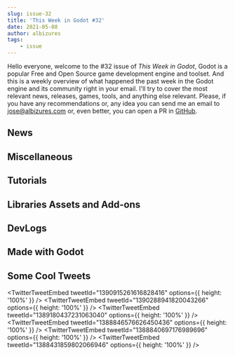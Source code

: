 ```yaml
---
slug: issue-32
title: 'This Week in Godot #32'
date: 2021-05-08
author: albizures
tags:
	- issue
---
```


Hello everyone, welcome to the #32 issue of _This Week in Godot_, Godot is a popular Free and Open Source game development engine and toolset. And this is a weekly overview of what happened the past week in the Godot engine and its community right in your email. I'll try to cover the most relevant news, releases, games, tools, and anything else relevant. Please, if you have any recommendations or, any idea you can send me an email to jose@albizures.com or, even better, you can open a PR in [GitHub](https://github.com/albizures/ThisWeekInGodot).

## News

<Card
	author="godotengine"
	link="https://github.com/godotengine/godot/pull/48535"
	label="TileSet/TileMap Rework Merged Into Godot 4.0"
	description=""
	publisher="GitHub"
	icon="https://github.com/windows-tile.png"
	cover="https://opengraph.githubassets.com/53aceb990c6a82060617ebe228f597f4c9d7004bf38f0e62c8886715fef67b52/godotengine/godot/pull/48535"
	date="2021-05-07T09:00:00.000Z"
/>

<Card
	author="Redefine Gamedev"
	link="https://youtu.be/alPeG3h6SuA"
	label="GoGodotJam Official Reveal"
	description="This is the official start of GoGodotJam! GGJ is a festival with a game jam component."
	publisher="YouTube"
	icon="https://www.youtube.com/s/desktop/909f7d8f/img/favicon_144.png"
	cover="https://i.ytimg.com/vi/alPeG3h6SuA/maxresdefault.jpg"
	date="2021-05-05T00:00:00.000Z"
/>

## Miscellaneous

<Card
	author="paypercutts"
	link="https://youtu.be/n5I1H91oZUc"
	label="🎮 Should you try Godot in 2021, a Noobs opinion"
	description="Godot vs Unity and Unreal. Is Godot a good engine in 2021? Should you switch to Godot? Is Godot a better game engine than Unity in 2021?"
	publisher="YouTube"
	icon="https://www.youtube.com/s/desktop/909f7d8f/img/favicon_144.png"
	cover="https://i.ytimg.com/vi/n5I1H91oZUc/maxresdefault.jpg"
	date="2021-05-06T00:00:00.000Z"
/>

<Card
	author="Stupid Game Experiments"
	link="https://youtu.be/s7Q9T2ET94M"
	label="Programming Languages - Unity vs. Unreal vs Godot"
	description="Comparing the three primary programming languages for Unity, Unreal, and Godot"
	publisher="YouTube"
	icon="https://www.youtube.com/s/desktop/909f7d8f/img/favicon_144.png"
	cover="https://i.ytimg.com/vi/s7Q9T2ET94M/maxresdefault.jpg"
	date="2021-05-05T00:00:00.000Z"
/>

<Card
	author="Gonzalo Gutiérrez"
	link="https://godotes.com/issues/godotes-10/"
	label="Godotes #10 - Github Repo and a new Godot game jam."
	description="This is how a healthy, growing project is supposed to look like. The Godot repository is coming in force!"
	publisher="Godot Notes"
	icon="https://godotes.com/content/images/2020/12/GodotesLogo2-3.svg"
	cover="https://godotes.com/content/images/2021/05/Final-2.png"
	date="2021-05-08T00:29:38.000Z"
/>

<Card
	author="CodingKaiju"
	link="https://youtu.be/EG4oshC1uNU"
	label="Editor Theme OVERHAUL - The Godot Report"
	description=""
	publisher="YouTube"
	icon="https://www.youtube.com/s/desktop/909f7d8f/img/favicon_144.png"
	cover="https://i.ytimg.com/vi/EG4oshC1uNU/maxresdefault.jpg"
	date="2021-05-05T00:00:00.000Z"
/>

## Tutorials

<Card
	author="ACB_Gamez"
	link="https://youtu.be/-VFOwJXpQi8"
	label="The Non-Coder’s Guide To GDScript 01 - Introduction and Your First Script"
	description="Welcome! This course is designed for people with NO CODING EXPERIENCE!"
	publisher="YouTube"
	icon="https://www.youtube.com/s/desktop/909f7d8f/img/favicon_144.png"
	cover="https://i.ytimg.com/vi/-VFOwJXpQi8/maxresdefault.jpg"
	date="2021-05-07T00:00:00.000Z"
/>

<Card
	author="John Ivess"
	link="https://youtu.be/3mz6wJrdHeI"
	label="Adding Knockback (Combat Essentials in Godot | P5)"
	description="In this episode of the Combat Essentials course, we’ll cover adding basic knockback."
	publisher="YouTube"
	icon="https://www.youtube.com/s/desktop/909f7d8f/img/favicon_144.png"
	cover="https://i.ytimg.com/vi/3mz6wJrdHeI/maxresdefault.jpg"
	date="2021-05-06T00:00:00.000Z"
/>

<Card
	author="ByteSeb"
	link="https://youtu.be/6S7t-zX5YZc"
	label="Character Customization Tutorial for Godot #2: Animating all parts"
	description="Hello, world. This time I bring you a quick tutorial for Godot"
	publisher="YouTube"
	icon="https://www.youtube.com/s/desktop/909f7d8f/img/favicon_144.png"
	cover="https://i.ytimg.com/vi/6S7t-zX5YZc/maxresdefault.jpg"
	date="2021-05-06T00:00:00.000Z"
/>

<Card
	author="Vegard Beider"
	link="https://youtu.be/w0gUh4DWZYg"
	label="Godot C# (and GDScript) - Non-Intrusive Debug Menu"
	description="Source code here:https://github.com/Beider/Beider"
	publisher="YouTube"
	icon="https://www.youtube.com/s/desktop/909f7d8f/img/favicon_144.png"
	cover="https://i.ytimg.com/vi/w0gUh4DWZYg/hqdefault.jpg"
	date="2021-05-05T00:00:00.000Z"
/>

<Card
	author="jmbiv"
	link="https://youtu.be/N4iV1L6xb04"
	label="How to Pass Data Between Scenes in Godot (Building a Level Switcher #3)"
	description="In this tutorial you’ll learn how to pass data between two scenes in Godot by building off our level switcher."
	publisher="YouTube"
	icon="https://www.youtube.com/s/desktop/909f7d8f/img/favicon_144.png"
	cover="https://i.ytimg.com/vi/N4iV1L6xb04/maxresdefault.jpg"
	date="2021-05-06T00:00:00.000Z"
/>

<Card
	author="John Ivess"
	link="https://youtu.be/IAhBZLlz5wY"
	label="Chance-Based Random Picker in Godot!"
	description="In this video, I’ll teach you to make a random picker system that supports different probabilities of each item (rarity feature) and can be used for virtuall..."
	publisher="YouTube"
	icon="https://www.youtube.com/s/desktop/909f7d8f/img/favicon_144.png"
	cover="https://i.ytimg.com/vi/IAhBZLlz5wY/maxresdefault.jpg"
	date="2021-05-04T00:00:00.000Z"
/>

<Card
	author="Chevifier"
	link="https://youtu.be/HFpBaR_pLec"
	label="Godot Loading Screen Tutorial MTA Part 12"
	description="Part of Maria’s Tasty adventure Tutorial Series similar To Super Mario 64"
	publisher="YouTube"
	icon="https://www.youtube.com/s/desktop/909f7d8f/img/favicon_144.png"
	cover="https://i.ytimg.com/vi/HFpBaR_pLec/maxresdefault.jpg"
	date="2021-05-02T00:00:00.000Z"
/>

<Card
	author="NAD LABS"
	link="https://youtu.be/Jtx4kWDtooo"
	label="How to Export and Test Android Games in Godot 3.3"
	description="Just a quick video explaining how to export to Android in Godot."
	publisher="YouTube"
	icon="https://www.youtube.com/s/desktop/909f7d8f/img/favicon_144.png"
	cover="https://i.ytimg.com/vi/Jtx4kWDtooo/maxresdefault.jpg"
	date="2021-05-03T00:00:00.000Z"
/>

<Card
	author="Master Albert"
	link="https://youtu.be/ctevHwoRl24"
	label="Godot Shader Tutorial [Basics] in 7 minutes"
	description="Hello children, let me introduce you to the magic world of shaders in Godot."
	publisher="YouTube"
	icon="https://www.youtube.com/s/desktop/909f7d8f/img/favicon_144.png"
	cover="https://i.ytimg.com/vi/ctevHwoRl24/maxresdefault.jpg"
	date="2021-05-06T00:00:00.000Z"
/>

<Card
	author="Game Develop"
	link="https://youtu.be/996Q0TxAMPc"
	label="Godot 3.3 Como crear animaciones (parte 1: AnimationPlayer)"
	description="Hola a todos. voy a dar una pequeña serie de tutoriales de como crear animaciones en Godot, capaz algunos a sepan de esto pero siempre es bueno mencionarlos ..."
	publisher="YouTube"
	icon="https://www.youtube.com/s/desktop/909f7d8f/img/favicon_144.png"
	cover="https://i.ytimg.com/vi/996Q0TxAMPc/hqdefault.jpg"
	date="2021-05-05T00:00:00.000Z"
/>

<Card
	author="Gawe Game"
	link="https://youtu.be/XkrCQtl_6iE"
	label="Yuk Gawe Game Platformer 2D, Bagian #6: Platform Satu Arah #belajar​ #godotengine"
	description="Video ke-6 dari seri tutorial pembuatan game platformer 2D dengan Godot."
	publisher="YouTube"
	icon="https://www.youtube.com/s/desktop/909f7d8f/img/favicon_144.png"
	cover="https://i.ytimg.com/vi/XkrCQtl_6iE/maxresdefault.jpg"
	date="2021-05-01T00:00:00.000Z"
/>

## Libraries Assets and Add-ons

<Card
	author="Mags0"
	link="https://github.com/Mags0/Godot-Music-Manager-Plugin"
	label="Godot-Music-Manager-Plugin"
	description="A plugin with UI, signals and functions for easy music implementation."
	publisher="GitHub"
	icon="https://github.com/windows-tile.png"
	cover="https://opengraph.githubassets.com/03986b72ce1eec8dadcf88fe935649743ddb506cbcd35cb97b9d7359fe8bab5b/Mags0/Godot-Music-Manager-Plugin"
	date="2021-05-07T09:00:00.000Z"
/>

<Card
	author="MightyMochiGames"
	link="https://godotshaders.com/shader/cel-toon-shading-for-2d-sprites/"
	label="Toon Shading for 2D Sprites"
	description="This is a shader that mimics toon or cell shading with 2D sprites and Light2D."
	publisher="Godot Shaders"
	icon="https://godotshaders.com/wp-content/uploads/2021/01/favicon.png"
	cover="https://godotshaders.com/wp-content/uploads/2021/01/video_thumbnail.jpg"
	date="2021-05-05T08:28:59.000Z"
/>

<Card
	author="Leonmail"
	link="https://godotshaders.com/shader/downhill-water-flow/"
	label="Downhill Water Flow"
	description="Shader that simulates the flow of water depending on the normal of the mesh."
	publisher="Godot Shaders"
	icon="https://godotshaders.com/wp-content/uploads/2021/01/favicon.png"
	cover="https://godotshaders.com/wp-content/uploads/2021/01/0003.jpg"
	date="2021-05-03T16:17:24.000Z"
/>

<Card
	author="arlez80"
	link="https://godotshaders.com/shader/procedural-grain-wood-shader/"
	label="Procedural Grain Wood Shader"
	description="Procedural Grain Wood Shader"
	publisher="Godot Shaders"
	icon="https://godotshaders.com/wp-content/uploads/2021/01/favicon.png"
	cover="https://godotshaders.com/wp-content/uploads/2021/01/eee.jpg"
	date="2021-05-02T15:29:38.000Z"
/>

<Card
	author="deepgames"
	link="https://godotengine.org/asset-library/asset/907"
	label="Parrot - Godot Asset Library"
	description="Simple dialog plugin for Godot"
	publisher="Godot Asset Library"
	icon="https://godotengine.org/themes/godotengine/assets/favicon.png"
	cover="https://github.com/deep-entertainment/parrot/raw/0.1.0/docs/images/logo.png"
	date="2021-05-02"
/>

<Card
	author="codot"
	link="https://godotengine.org/asset-library/asset/766"
	label="Godoxel - Image Editor - Godot Asset Library"
	description="A Plugin for Godot that allows you to create images in the editor."
	publisher="Godot Asset Library"
	icon="https://godotengine.org/themes/godotengine/assets/favicon.png"
	cover="https://github.com/cobrapitz/GraphicsEditor/blob/master/icon.png?raw=true"
	date="2021-05-08"
/>

## DevLogs

<Card
	author="PlayWithFurcifer"
	link="https://youtu.be/MLC_cYbeK_4"
	label="We Stole Diablo’s Particle Technique - Indie Game Devlog #5"
	description="We’re making a colorful action spell casting roguelite in Godot engine"
	publisher="YouTube"
	icon="https://www.youtube.com/s/desktop/909f7d8f/img/favicon_144.png"
	cover="https://i.ytimg.com/vi/MLC_cYbeK_4/maxresdefault.jpg"
	date="2021-05-02T00:00:00.000Z"
/>

<Card
	author="Toadile"
	link="https://youtu.be/JxpQ45aZP0Y"
	label="Submortem - Postmortem for a Ludum Dare #48 game"
	description="In this devlog, my team and I show off our approach to making a game in 72 hours (hint: have very little sleep)."
	publisher="YouTube"
	icon="https://www.youtube.com/s/desktop/909f7d8f/img/favicon_144.png"
	cover="https://i.ytimg.com/vi/JxpQ45aZP0Y/maxresdefault.jpg"
	date="2021-05-07T00:00:00.000Z"
/>

<Card
	author="mizpah93"
	link="https://youtu.be/p85uFc608ks"
	label="My 6 Easy Steps for Making Levels for a Platformer | Indie Game Devlog 9"
	description="My 6 Easy Steps for Making Levels for a Platformer"
	publisher="YouTube"
	icon="https://www.youtube.com/s/desktop/909f7d8f/img/favicon_144.png"
	cover="https://i.ytimg.com/vi/p85uFc608ks/maxresdefault.jpg"
	date="2021-05-05T00:00:00.000Z"
/>

<Card
	author="BitBirdy"
	link="https://youtu.be/2LBuO7lbeAE"
	label="Health, Hurtboxes, and Fixing Overlapping Enemies | Godot Devlog #7"
	description="In this devlog I’ll be explaining my thought process for health system art, showing off a hurtbox with a nice hit effect, and how I built upon an existing tu..."
	publisher="YouTube"
	icon="https://www.youtube.com/s/desktop/909f7d8f/img/favicon_144.png"
	cover="https://i.ytimg.com/vi/2LBuO7lbeAE/maxresdefault.jpg"
	date="2021-05-05T00:00:00.000Z"
/>

## Made with Godot

<Card
	author="Infamous Rabbit"
	link="https://store.steampowered.com/app/1235710/Oddventure/"
	label="Oddventure"
	description="A lore-rich turn-based crazy RPG set in a cursed fairytale world."
	publisher="Steam"
	icon="https://store.steampowered.com/favicon.ico"
	cover="https://cdn.akamai.steamstatic.com/steam/apps/1235710/capsule_616x353.jpg?t=1620314352"
	date="null"
/>

<Card
	author="Lykke Emilie Lillebøe"
	link="https://belowthebog.com/"
	label="The Bog"
	description="The Bog is an emotional adventure through a terrifying underwater realm."
	publisher="The Bog"
	icon="https://belowthebog.com/favicon.png"
	cover="https://belowthebog.com/img/logo.png"
/>

<Card
	author="jgalbertus"
	link="https://github.com/jgalbertus/Godot_Teleprompter"
	label="Godot_Teleprompter"
	description="Playing around making a teleprompter app with godot"
	publisher="GitHub"
	icon="https://github.com/windows-tile.png"
	cover="https://opengraph.githubassets.com/2f3dc8e3f04e7ace490d5309204fee990e92f322c6f92e3087cdd6b85b8dad33/jgalbertus/Godot_Teleprompter"
	date="2021-05-07T09:00:00.000Z"
/>

<Card
	author="Avnerh"
	link="https://www.escapelab.run/"
	label="Escape Lab - online escape room for 2 people"
	description="Can the you and your friend escape the lab of the psychopathic Dr. Holmes?"
	publisher="Escape Lab"
	icon="https://www.escapelab.run/favicon.png"
	cover="https://www.escapelab.run/img/ss5.png"
/>

<Card
	author="Mean Gene Hacks"
	link="https://youtu.be/qj6u--lfeGo"
	label="How to control another person with an app"
	description="A mobile app that lets you control other people via Galvanic Vestibular Stimulation (G.V.S.)Chapters:0:00 Intro0:43 How it Works3:00 History of GVS (Mind Con..."
	publisher="YouTube"
	icon="https://www.youtube.com/s/desktop/909f7d8f/img/favicon_144.png"
	cover="https://i.ytimg.com/vi/qj6u--lfeGo/maxresdefault.jpg"
	date="2021-05-07T00:00:00.000Z"
/>

<Card
	author="Ben Kurtin"
	link="https://thisisbennyk.itch.io/funkin-vr"
	label="Friday Night Funkin’ VR"
	description="The coolest rhythm game in first person"
	publisher="itch.io"
	icon="https://img.itch.zone/aW1nLzU4OTM0MDQucG5n/32x32%23/hpnCBH.png"
	cover="https://img.itch.zone/aW1nLzU4OTIxNDAucG5n/original/Kyc3Q0.png"
	date="2021-05-07T20:15:55.373Z"
/>

<Card
	author="mychalkboard"
	link="https://github.com/mychalkboard/MyChalkBoard"
	label="MyChalkBoard"
	description="MyChalkBoard is an application for you to quickly sketch with a chalk."
	publisher="GitHub"
	icon="https://github.com/windows-tile.png"
	cover="https://opengraph.githubassets.com/541a660990eb5a496dd99c1d563391368bef413277d1362013bb9471ad4de33a/mychalkboard/MyChalkBoard"
	date="2021-05-07T09:00:00.000Z"
/>

<Card
	author="HungryDingo"
	link="https://gamejolt.com/games/boe/610617"
	label="Beasts of Elion"
	description="A once great hunter, who faced enormous beasts in the past, is now retired and lives in a cabin in the woods."
	publisher="Game Jolt"
	icon="https://s.gjcdn.net/assets/ms-touch-icon-144x144-precomposed.e960e53b.png"
	cover="https://s.gjcdn.net/assets/meta-default-image.cbbecdd0.png"
/>

<Card
	author="lohanidamodar"
	link="https://github.com/lohanidamodar/godot-appwrite"
	label="Appwrite ❤️ Godot"
	description="Godot Appwrite Integration"
	publisher="GitHub"
	icon="https://github.com/windows-tile.png"
	cover="https://opengraph.githubassets.com/e0ef0a80a521568f444e5db02dcffc4927fbff5d7545fba406acd35e2ee4ce2f/lohanidamodar/godot-appwrite"
	date="2021-05-07T09:00:00.000Z"
/>

<Card
	author="AfrentWasTaken"
	link="https://afrentwastaken.itch.io/16bit-baking"
	label="16Bit Baking"
	description="An fast-pased, 16Bit baking game."
	publisher="itch.io"
	icon="https://img.itch.zone/aW1nLzU4ODE0NzkucG5n/32x32%23/HlcPl1.png"
	cover="https://img.itch.zone/aW1nLzU4ODE0NzkucG5n/original/B%2F0nY1.png"
	date="2021-05-08T16:15:58.139Z"
/>

<Card
	author="MagellanicGames"
	link="https://magellanicgames.itch.io/opr-dejavu"
	label="Office Point Rescue - Deja Vu"
	description="Arcade retro FPS"
	publisher="itch.io"
	icon="https://img.itch.zone/aW1nLzU4NzgyNTIucG5n/32x32%23/yJ%2BW47.png"
	cover="https://img.itch.zone/aW1nLzU4NzgyNTQucG5n/original/Pznn%2F9.png"
	date="2021-05-08T15:15:59.075Z"
/>

<Card
	author="ca3studio"
	link="https://ca3studio.itch.io/df-manzanita"
	label="DF Manzanita"
	description="Game for deafblind people."
	publisher="itch.io"
	icon="https://img.itch.zone/aW1nLzU4NzYzNTYucG5n/32x32%23/41AxFC.png"
	cover="https://img.itch.zone/aW1nLzU4NzYzNTYucG5n/original/CJirF5.png"
	date="2021-05-07T18:16:00.246Z"
/>

<Card
	author="UnionBytes"
	link="https://youtu.be/ZwEFw3LAQq4"
	label="Godot 3.3 Texture Tool Pre-Alpha [Still waiting for 4.0!]"
	description="Because I am still waiting for Godot 4.0, which takes already an eternity to get a first version with mono support, i wrote a little tool. Which helps to cre..."
	publisher="YouTube"
	icon="https://www.youtube.com/s/desktop/909f7d8f/img/favicon_144.png"
	cover="https://i.ytimg.com/vi/ZwEFw3LAQq4/maxresdefault.jpg"
	date="2021-04-25T00:00:00.000Z"
/>

<Card
	author="MrEliptik"
	link="https://www.reddit.com/r/godot/comments/n5gd4a/tinder_card_swiping_recreation/"
	label="Tinder card swiping recreation"
	description="I tried to remake the Tinder card swiping!"
	publisher="reddit"
	icon="https://www.redditstatic.com/desktop2x/img/favicon/android-icon-192x192.png"
	cover="https://external-preview.redd.it/TUvJrUZ4F02dklJS6G68MrqZG5s6RoJ59nhgYMPgvc8.png?format=pjpg&auto=webp&s=c40f4285a8447a6f185a7e4dae23d4181d4e001e"
/>

<Card
	author="GGBot"
	link="https://ggbot.itch.io/hellron"
	label="HellroN"
	description="First-person shooter (FPS) game"
	publisher="itch.io"
	icon="https://img.itch.zone/aW1nLzU4OTc0MjMucG5n/32x32%23/Rkcy%2FA.png"
	cover="https://img.itch.zone/aW1nLzU4OTc0MjMucG5n/original/XlRMCG.png"
	date="2021-05-07T21:16:27.658Z"
/>

<Card
	author="GodotAcademy"
	link="https://youtu.be/CZiEKOGogYM"
	label="Zombie Zone - 3D Top-Down Shooter made in Godot"
	description="Play the game online here: https://gotm.io/godotacademy/zombie-zoneDownload the game assets and the project files: https://gumroad.com/l/zombie-zone/free"
	publisher="YouTube"
	icon="https://www.youtube.com/s/desktop/909f7d8f/img/favicon_144.png"
	cover="https://i.ytimg.com/vi/CZiEKOGogYM/maxresdefault.jpg"
	date="2021-05-02T00:00:00.000Z"
/>

<Card
	author="Alfred Reinold Baudisch"
	link="https://splitpainter.itch.io/the-spectrum-soup"
	label="The Spectrum Soup"
	description="A virtual museum about Autism in Adults. Explore traits of the Spectrum."
	publisher="itch.io"
	icon="https://img.itch.zone/aW1nLzU4MTU2NTgucG5n/32x32%23/JjI95E.png"
	cover="https://img.itch.zone/aW1nLzU4MTU2NTgucG5n/original/hiRD6%2F.png"
	date="2021-04-27T18:16:30.279Z"
/>

<Card
	author="My Sweet Whomp"
	link="https://mysweetwhomp.itch.io/monkey-quest"
	label="Monkey Quest"
	description="Bubbles’ friends have been captured by sneaky Lizardmen! Delve into their caves to save them!"
	publisher="itch.io"
	icon="https://img.itch.zone/aW1nLzU3OTM3NDYucG5n/32x32%23/0fB3p4.png"
	cover="https://img.itch.zone/aW1nLzU3OTM3NDYucG5n/original/ZqfzPZ.png"
	date="2021-04-30T18:16:31.279Z"
/>

<Card
	author="Sam Daiya Games"
	link="https://play.google.com/store/apps/details?id=com.samdaiya.sweetcandycollector"
	label="Sweet Candy Collector"
	description="Play mini games and collect candies."
	publisher="Apps on Google Play"
	icon="https://www.gstatic.com/android/market_images/web/favicon_v2.ico"
	cover="https://play-lh.googleusercontent.com/xt7ygXIM___p4li78jV7ZATnogtFz8NIumI3jXP2LmtjTLH3-NOyqx-_HBT6TqScZIc"
	date="null"
/>

<Card
	author="ladybenko"
	link="https://ladybenko.itch.io/ld48"
	label="Exiled"
	description="Play in your browser"
	publisher="itch.io"
	icon="https://img.itch.zone/aW1nLzU3NzE5OTcucG5n/32x32%23/qn8%2BGv.png"
	cover="https://img.itch.zone/aW1nLzU3NzE5OTcucG5n/original/TEHPnm.png"
	date="2021-04-27T18:16:33.140Z"
/>

<Card
	author="Ivan Voirol"
	link="https://gotm.io/ivan-voirol/too-fast"
	label="TOO FAST"
	description="You drive a car with uncontrollable speed. Why? Don't ask, instead focus on the police cars and signs coming at you!"
	publisher="gotm.io"
	icon="https://gotm.io/icons/icon-512x512.png?v=3bcf1e44fdc2e6003d542d862e4856a7"
	cover="https://gotm.io/static/icon2-512-304dc669be0a8a6681e15dea6db83746.png"
/>

## Some Cool Tweets

<TwitterTweetEmbed tweetId="1390915261616828416" options={{ height: '100%' }} />
<TwitterTweetEmbed tweetId="1390288941820043266" options={{ height: '100%' }} />
<TwitterTweetEmbed tweetId="1389180437231063040" options={{ height: '100%' }} />
<TwitterTweetEmbed tweetId="1388846576626450436" options={{ height: '100%' }} />
<TwitterTweetEmbed tweetId="1388840697176989696" options={{ height: '100%' }} />
<TwitterTweetEmbed tweetId="1388431859802066946" options={{ height: '100%' }} />
